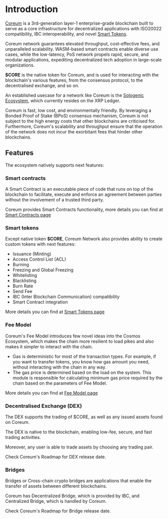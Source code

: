 # Introduction

<a className="text-green-gradient font-bold" href="https://coreum.com" target="_blank">Coreum</a> is a 3rd-generation layer-1 enterprise-grade blockchain built to serve
as a core infrastructure for decentralized applications with ISO20022 compatibility, IBC
interoperability, and novel <a className="text-green-gradient font-bold" href="https://www.coreum.com/smart-tokens" target="_blank">Smart Tokens</a>.

Coreum network guarantees elevated throughput, cost-effective fees, and unparalleled scalability.
WASM-based smart contracts enable diverse use cases, while the low-latency, PoS network propels
rapid, secure, and modular applications, expediting decentralized tech adoption in large-scale
organizations.

**$CORE** is the native token for Coreum, and is used for interacting with the blockchain's various
features, from the consensus protocol, to the decentralised exchange, and so on.

An established usecase for a network like Coreum is the
<a className="text-green-gradient font-bold" href="https://sologenic.com" target="_blank">Sologenic Ecosystem</a>, which currently resides on the XRP Ledger.

Coreum is fast, low cost, and environmentally friendly. By leveraging a Bonded Proof of Stake (BPoS)
consensus mechanism, Coreum is not subject to the high energy costs that other blockchains are
criticised for. Furthermore, Coreum's scalability and throughput ensure that the operation of the
network does not incur the exorbitant fees that hinder other blockchains.

## Features

The ecosystem natively supports next features:

### Smart contracts

A Smart Contract is an executable piece of code that runs on top of the blockchain to facilitate,
execute and enforce an agreement between parties without the involvement of a trusted third party.

Coreum provides Smart Contracts functionality, more details you can find at
[Smart Contracts page](/docs/overview/smart-contracts)

### Smart tokens

Except native token **$CORE**, Coreum Network also provides ability to create custom tokens with
next features:

-   Issuance (Minting)
-   Access Control List (ACL)
-   Burning
-   Freezing and Global Freezing
-   Whitelisting
-   Blacklisting
-   Burn Rate
-   Send Fee
-   IBC (Inter Blockchain Communication) compatibility
-   Smart Contract integration

More details you can find at [Smart Tokens page](/docs/overview/smart-tokens)

### Fee Model

Coreum's Fee Model introduces few novel ideas into the Cosmos Ecosystem, which makes the chain more
resilient to load pikes and also makes it simpler to interact with the chain.

-   Gas is deterministic for most of the transaction types. For example, if you want to transfer
    tokens, you know how gas amount you need, without interacting with the chain in any way.
-   The gas price is determined based on the load on the system. This module is responsible for
    calculating minimum gas price required by the chain based on the parameters of Fee Model.

More details you can find at [Fee Model page](/docs/modules/coreum-fee-model)

### Decentralised Exchange (DEX)

The DEX supports the trading of $CORE, as well as any issued assets found on Coreum.

The DEX is native to the blockchain, enabling low-fee, secure, and fast trading activities.

Moreover, any user is able to trade assets by choosing any trading pair.

Check Coreum's Roadmap for DEX release date.

### Bridges

Bridges or Cross-chain crypto bridges are applications that enable the transfer of assets between
different blockchains.

Coreum has Decentralized Bridge, which is provided by IBC, and Centralized Bridge, which is handled
by Coreum.

Check Coreum's Roadmap for Bridge release date.
